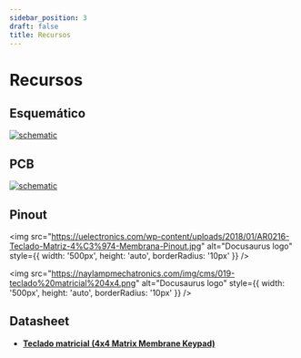```yaml
---
sidebar_position: 3
draft: false
title: Recursos
---
```


# Recursos

## Esquemático

[![schematic](/mod/m08/Schematic_M08.svg)](/mod/m08/Schematic_M08.svg)

## PCB
[![schematic](/mod/m08/PCB_PCB_M08.svg)](/mod/m08/PCB_PCB_M08.svg)

## Pinout

<img 
  src="https://uelectronics.com/wp-content/uploads/2018/01/AR0216-Teclado-Matriz-4%C3%974-Membrana-Pinout.jpg" 
  alt="Docusaurus logo" 
  style={{
    width: '500px',
    height: 'auto',
    borderRadius: '10px'
  }}
/>


<img 
  src="https://naylampmechatronics.com/img/cms/019-teclado%20matricial%204x4.png" 
  alt="Docusaurus logo" 
  style={{
    width: '500px',
    height: 'auto',
    borderRadius: '10px'
  }}
/>



## Datasheet

- [**Teclado matricial (4x4 Matrix Membrane Keypad)** ](https://cdn.sparkfun.com/assets/f/f/a/5/0/DS-16038.pdf)


